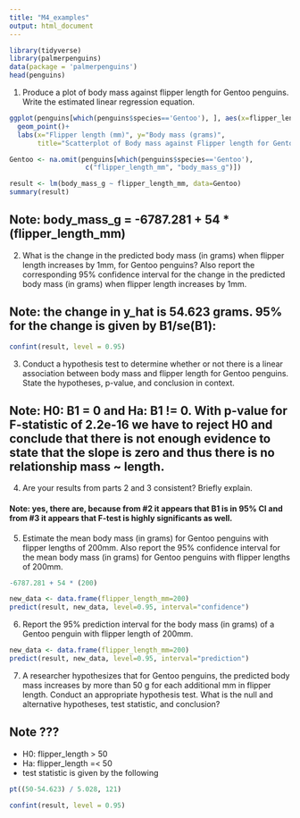 ```yaml
---
title: "M4_examples"
output: html_document
---
```


```r
library(tidyverse)
library(palmerpenguins)
data(package = 'palmerpenguins')
head(penguins)
```

1. Produce a plot of body mass against flipper length for Gentoo penguins. Write the
estimated linear regression equation.

``` r
ggplot(penguins[which(penguins$species=='Gentoo'), ], aes(x=flipper_length_mm, y=body_mass_g))+
  geom_point()+
  labs(x="Flipper length (mm)", y="Body mass (grams)",
       title="Scatterplot of Body mass against Flipper length for Gentoo only")
```

```r
Gentoo <- na.omit(penguins[which(penguins$species=='Gentoo'),
                   c("flipper_length_mm", "body_mass_g")])

result <- lm(body_mass_g ~ flipper_length_mm, data=Gentoo)
summary(result)
```


## Note: body_mass_g = -6787.281 + 54 * (flipper_length_mm)


2. What is the change in the predicted body mass (in grams) when flipper length increases
by 1mm, for Gentoo penguins? Also report the corresponding 95% confidence interval
for the change in the predicted body mass (in grams) when flipper length increases by
1mm.


## Note: the change in y_hat is 54.623 grams. 95% for the change is given by B1/se(B1):

```r
confint(result, level = 0.95)
```


3. Conduct a hypothesis test to determine whether or not there is a linear association
between body mass and flipper length for Gentoo penguins. State the hypotheses,
p-value, and conclusion in context.

## Note: H0: B1 = 0 and Ha: B1 != 0. With p-value for F-statistic of 2.2e-16 we have to reject H0 and conclude that there is not enough evidence to state that the slope is zero and thus there is no relationship mass ~ length.


4. Are your results from parts 2 and 3 consistent? Briefly explain.

#### Note: yes, there are, because from #2 it appears that B1 is in 95% CI and from  #3 it appears that F-test is highly significants as well.

5. Estimate the mean body mass (in grams) for Gentoo penguins with flipper lengths of
200mm. Also report the 95% confidence interval for the mean body mass (in grams)
for Gentoo penguins with flipper lengths of 200mm.

```r
-6787.281 + 54 * (200)
```

```r
new_data <- data.frame(flipper_length_mm=200)
predict(result, new_data, level=0.95, interval="confidence")
```

6. Report the 95% prediction interval for the body mass (in grams) of a Gentoo penguin
with flipper length of 200mm.

```r
new_data <- data.frame(flipper_length_mm=200)
predict(result, new_data, level=0.95, interval="prediction")
```


7. A researcher hypothesizes that for Gentoo penguins, the predicted body mass increases
by more than 50 g for each additional mm in flipper length. Conduct an appropriate
hypothesis test. What is the null and alternative hypotheses, test statistic, and conclusion?

## Note ???
* H0: flipper_length > 50
* Ha: flipper_length =< 50
* test statistic is given by the following 

``` r
pt((50-54.623) / 5.028, 121)
```


```r
confint(result, level = 0.95)
```







